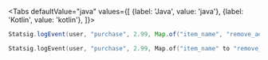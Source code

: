 
<Tabs
  defaultValue="java"
  values={[
    {label: 'Java', value: 'java'},
    {label: 'Kotlin', value: 'kotlin'},
  ]}>
  <TabItem value="java">

```java
Statsig.logEvent(user, "purchase", 2.99, Map.of("item_name", "remove_ads"));
```

  </TabItem>
  <TabItem value="kotlin">

```kotlin
Statsig.logEvent(user, "purchase", 2.99, Map.of("item_name" to "remove_ads"))
```

  </TabItem>
</Tabs>
